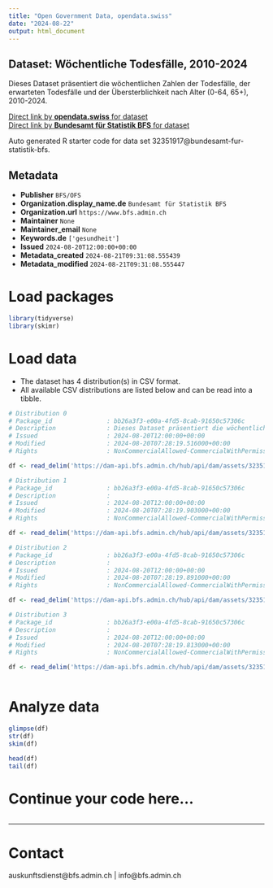 ```yaml
---
title: "Open Government Data, opendata.swiss"
date: "2024-08-22"
output: html_document
---
```


## Dataset: Wöchentliche Todesfälle, 2010-2024

Dieses Dataset präsentiert die wöchentlichen Zahlen der Todesfälle, der erwarteten Todesfälle und der Übersterblichkeit nach Alter (0-64, 65+), 2010-2024.

[Direct link by **opendata.swiss** for dataset](https://opendata.swiss/de/dataset/wochentliche-todesfalle-2010-20241)<br>
[Direct link by **Bundesamt für Statistik BFS** for dataset](https://www.bfs.admin.ch/asset/de/ts-d-14.03.04.03-wr)

Auto generated R starter code for data set 32351917@bundesamt-fur-statistik-bfs.

## Metadata

- **Publisher** `BFS/OFS`
- **Organization.display_name.de** `Bundesamt für Statistik BFS`
- **Organization.url** `https://www.bfs.admin.ch`
- **Maintainer** `None`
- **Maintainer_email** `None`
- **Keywords.de** `['gesundheit']`
- **Issued** `2024-08-20T12:00:00+00:00`
- **Metadata_created** `2024-08-21T09:31:08.555439`
- **Metadata_modified** `2024-08-21T09:31:08.555447`


# Load packages

```r

library(tidyverse)
library(skimr)

```

# Load data

-   The dataset has 4 distribution(s) in CSV format.
-   All available CSV distributions are listed below and can be read into a tibble.

```r

# Distribution 0
# Package_id               : bb26a3f3-e00a-4fd5-8cab-91650c57306c
# Description              : Dieses Dataset präsentiert die wöchentlichen Zahlen der Todesfälle, der erwarteten Todesfälle und der Übersterblichkeit nach Alter (0-64, 65+), 2010-2024.
# Issued                   : 2024-08-20T12:00:00+00:00
# Modified                 : 2024-08-20T07:28:19.516000+00:00
# Rights                   : NonCommercialAllowed-CommercialWithPermission-ReferenceRequired

df <- read_delim('https://dam-api.bfs.admin.ch/hub/api/dam/assets/32351929/master')

# Distribution 1
# Package_id               : bb26a3f3-e00a-4fd5-8cab-91650c57306c
# Description              : 
# Issued                   : 2024-08-20T12:00:00+00:00
# Modified                 : 2024-08-20T07:28:19.903000+00:00
# Rights                   : NonCommercialAllowed-CommercialWithPermission-ReferenceRequired

df <- read_delim('https://dam-api.bfs.admin.ch/hub/api/dam/assets/32351936/master')

# Distribution 2
# Package_id               : bb26a3f3-e00a-4fd5-8cab-91650c57306c
# Description              : 
# Issued                   : 2024-08-20T12:00:00+00:00
# Modified                 : 2024-08-20T07:28:19.891000+00:00
# Rights                   : NonCommercialAllowed-CommercialWithPermission-ReferenceRequired

df <- read_delim('https://dam-api.bfs.admin.ch/hub/api/dam/assets/32351932/master')

# Distribution 3
# Package_id               : bb26a3f3-e00a-4fd5-8cab-91650c57306c
# Description              : 
# Issued                   : 2024-08-20T12:00:00+00:00
# Modified                 : 2024-08-20T07:28:19.813000+00:00
# Rights                   : NonCommercialAllowed-CommercialWithPermission-ReferenceRequired

df <- read_delim('https://dam-api.bfs.admin.ch/hub/api/dam/assets/32351941/master')



```

# Analyze data

```r

glimpse(df)
str(df)
skim(df)

head(df)
tail(df)

```

# Continue your code here...

```r

```

------------------------------------------------------------------------

# Contact

auskunftsdienst@bfs.admin.ch | info@bfs.admin.ch
